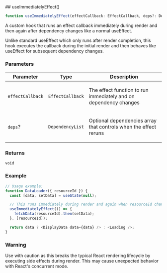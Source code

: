 
[//]: # (Do not edit directly)
[//]: # (Generated by the Cocokits TypeDoc custom theme)



<Meta title='Utils/Use Immediately Effect'/>
<MdxPage breadcrumb='Utils' title='Use Immediately Effect' tocItems={tocItems} hideThemeSwitcher={true}>
<div>
</div><div id="selection_useimmediatelyeffect">
## useImmediatelyEffect()

```ts
function useImmediatelyEffect(effectCallback: EffectCallback, deps?: DependencyList): void
```

A custom hook that runs an effect callback immediately during render and then again
after dependency changes like a normal useEffect.

Unlike standard useEffect which only runs after render completion, this hook
executes the callback during the initial render and then behaves like useEffect
for subsequent dependency changes.

### Parameters

<div class="arg-type-table-wrapper">
<table class="arg-type-table arg-type-table--full-width">
<thead>
<tr>
<th>Parameter</th>
<th>Type</th>
<th class="description-column">Description</th>
</tr>
</thead>
<tbody>
<tr>
<td>

`effectCallback`

</td>
<td>

`EffectCallback`

</td>
<td>

The effect function to run immediately and on dependency changes

</td>
</tr>
<tr>
<td>

`deps`?

</td>
<td>

`DependencyList`

</td>
<td>

Optional dependencies array that controls when the effect reruns

</td>
</tr>
</tbody>
</table>
</div>

### Returns

`void`

### Example

```ts
// Usage example:
function DataLoader({ resourceId }) {
  const [data, setData] = useState(null);

  // This runs immediately during render and again when resourceId changes
  useImmediatelyEffect(() => {
    fetchData(resourceId).then(setData);
  }, [resourceId]);

  return data ? <DisplayData data={data} /> : <Loading />;
}
```

### Warning

Use with caution as this breaks the typical React rendering lifecycle by executing
side effects during render. This may cause unexpected behavior with React's concurrent mode.

</div>
</MdxPage>
